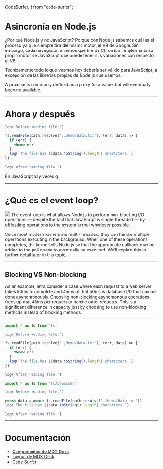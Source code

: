   CodeSurfer,
} from "code-surfer";

# Asincronía en Node.js

<Notes>

¿Por qué Node.js y no JavaScript? Porque con Node.js sabemos cuál es el
proceso ya que siempre tira del mismo motor, el V8 de Google. Sin embargo,
cada navegador, a menos que tire de Chromium, implementa su propio motor de
JavaScript que puede tener sus variaciones con respecto al V8.

Técnicamente todo lo que veamos hoy debería ser válido para JavaScript, a
excepción de las librerías propias de Node.js que usemos.



A promise is commonly defined as a proxy for a value that will eventually become available.


</Notes>

<Logo/>

---

# Ahora y después

<CodeSurfer>

```js
log('Before reading file.')

fs.readFile(path.resolve('./demo/data.txt'), (err, data) => {
  if (err) {
    throw err
  }
  log(`The file has ${data.toString().length} characters.`)
})

log('After reading file.')
```

</CodeSurfer>


<Notes>
En JavaScript hay veces q
</Notes>

<Logo/>

---

# ¿Qué es el event loop?

<img src={eventLoop} />

<Notes>
The event loop is what allows Node.js to perform non-blocking I/O operations — despite the fact that JavaScript is single-threaded — by offloading operations to the system kernel whenever possible.

Since most modern kernels are multi-threaded, they can handle multiple operations executing in the background. When one of these operations completes, the kernel tells Node.js so that the appropriate callback may be added to the poll queue to eventually be executed. We'll explain this in further detail later in this topic.
</Notes>

<Logo/>

---

## Blocking VS Non-blocking


<Notes>
As an example, let's consider a case where each request to a web server takes 50ms to complete and 45ms of that 50ms is database I/O that can be done asynchronously. Choosing non-blocking asynchronous operations frees up that 45ms per request to handle other requests. This is a significant difference in capacity just by choosing to use non-blocking methods instead of blocking methods.
</Notes>

<Logo/>

---



<CodeSurfer>

```js title='Ventajas del async/await frente al callback'
import * as fs from 'fs'

log('Before reading file.')

fs.readFile(path.resolve('./demo/data.txt'), (err, data) => {
  if (err) {
    throw err
  }
  log(`The file has ${data.toString().length} characters.`)
})

log('After reading file.')
```

```js title='Ventajas del async/await frente al callback'
import * as fs from 'fs/promises'

log('Before reading file.')

const data = await fs.readFile(path.resolve('./demo/data.txt'))
log(`The file has ${data.toString().length} characters.`)

log('After reading file.')
```

</CodeSurfer>

<Logo/>

---

# Documentación

- [Componentes de MDX Deck](https://github.com/jxnblk/mdx-deck/blob/73b90eb9a353d300cc9e5ddf3070bb6868298275/docs/components.md)
- [Layout de MDX Deck](https://github.com/jxnblk/mdx-deck/blob/73b90eb9a353d300cc9e5ddf3070bb6868298275/docs/layouts.md)
- [Code Surfer](https://codesurfer.pomb.us)

<Logo/>
